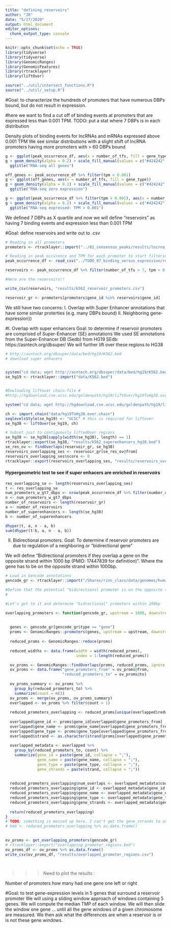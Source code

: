 ```yaml
---
title: "defining_reservoirs"
author: "JR"
date: "5/27/2020"
output: html_document
editor_options: 
  chunk_output_type: console
---
```




```r
knitr::opts_chunk$set(echo = TRUE)
library(tidyverse)
library(tidyverse)
library(GenomicRanges)
library(GenomicFeatures)
library(rtracklayer)
library(liftOver)

source("../util/intersect_functions.R")
source("../util/_setup.R")
```

#Goal: to characterize the hundreds of promoters that have numerous DBPs bound, but do not result in expression.



#here we want to find a cut off of binding events at promoters that are expressed less than 0.001 TPM.
TODO: put a stat where 7 DBPs is in each distribution

Density plots of binding events for lncRNAs and mRNAs expressed above 0.001 TPM
We see similar distributions with a slight shift of lncRNA promoters having more promoters with > 60 DBPs bound


```r
g <- ggplot(peak_occurrence_df, aes(x = number_of_tfs, fill = gene_type))
g + geom_density(alpha = 0.2) + scale_fill_manual(values = c("#424242","#a8404c"))  + 
  ggtitle("RNA-seq all genes")

off_genes <- peak_occurrence_df %>% filter(tpm < 0.001)
g <- ggplot(off_genes, aes(x = number_of_tfs, fill = gene_type))
g + geom_density(alpha = 0.2) + scale_fill_manual(values = c("#424242","#a8404c"))  + 
  ggtitle("RNA-seq zero expression")

g <- ggplot(peak_occurrence_df %>% filter(tpm > 0.001), aes(x = number_of_tfs, fill = gene_type))
g + geom_density(alpha = 0.2) + scale_fill_manual(values = c("#424242","#a8404c"))  + 
  ggtitle("RNA-seq expressed: TPM > 0.001")
```



We defined 7 DBPs as X quartile and now we will define "reservoirs" as having 7 binding events and expression less than 0.001 TPM

#Goal: define reservoirs and write out to .csv
```r

# Reading in all promoters
promoters <- rtracklayer::import("../01_consensus_peaks/results/lncrna_mrna_promoters.gtf")

# Reading in peak occurence and TPM for each promoter to start filtering.
peak_occurrence_df <- read_csv("../TODO_07_binding_versus_expression/results/peak_tpm_occurence_df.csv")

reservoirs <- peak_occurrence_df %>% filter(number_of_tfs > 7, tpm < 0.001) 

#Here are the reservoirs!!

write_csv(reservoirs, "results/k562_reservoir_promoters.csv")

reservoir_gr <- promoters[promoters$gene_id %in% reservoirs$gene_id]

```

We still have two concerns: I. Overlap with Super Enhancer annotations that have some similar proterties (e.g. many DBPs bound)  II. Neighboring gene-expression})



#I. Overlap with super enhancers
Goal: to determine if reservoir promoters are comprised of Super-Enhancer (SE) annotations
We used SE annotations from the Super-Enhancer DB (Sedb) from HG19
SEdb: https://asntech.org/dbsuper/
We will further lift over these regions to HG38


```r

# http://asntech.org/dbsuper/data/bed/hg19/K562.bed
# download super enhacers


system("cd data; wget http://asntech.org/dbsuper/data/bed/hg19/K562.bed")
se_hg19 <- rtracklayer::import("data/K562.bed")


#Dowloading liftover chain-file #
#http://hgdownload.cse.ucsc.edu/goldenpath/hg19/liftOver/hg19ToHg38.over.chain.gz

system("cd data; wget http://hgdownload.cse.ucsc.edu/goldenpath/hg19/liftOver/hg19ToHg38.over.chain.gz; gunzip hg19ToHg38.over.chain.gz")

ch <- import.chain("data/hg19ToHg38.over.chain")
seqlevelsStyle(se_hg19) <- "UCSC" # this is required for liftover 
se_hg38 <- liftOver(se_hg19, ch)

# Subset just to contiguously liftedOver regions
se_hg38 <- se_hg38[sapply(width(se_hg38), length) == 1]
rtracklayer::export(se_hg38, "results/k562_superenhancers_hg38.bed")
se_res_ov <- findOverlaps(reservoir_gr, se_hg38)
reservoirs_overlapping_ses <- reservoir_gr[se_res_ov@from]
reservoirs_overlapping_ses$score <- 0
rtracklayer::export(reservoirs_overlapping_ses, "results/reservoirs_overlapping_ses.bed")

```


#### Hypergeometric test to see if super enhacers are enriched in reservoirs
```r
res_overlapping_se <- length(reservoirs_overlapping_ses)
t <- res_overlapping_se
num_promoters_w_gt7_dbps <- nrow(peak_occurrence_df %>% filter(number_of_tfs > 7))
n <- num_promoters_w_gt7_dbps
number_of_reservoirs <- length(reservoir_gr)  
a <- number_of_reservoirs
number_of_superenhancers <- length(se_hg38)
b <- number_of_superenhancers

dhyper(t, a, n - a, b)
sum(dhyper(t:b, a, n - a, b))
```



II. Bidirectional promoters.
Goal: To determine if reservoir promoters are due to regulation of a neighboring or "bidirectional gene"

We will define "Bidirectional promoters if they overlap a gene on the opposite strand within 1000 bp (PMID: 17447839 for definition)". 
Where the gene has to be on the opposite strand within 1000bp.

```r

# Load in Gencode annotations
gencode_gr <- rtracklayer::import("/Shares/rinn_class/data/genomes/human/gencode/v32/gencode.v32.annotation.gtf")

#Define that the potential "bidirectional promoter is on the opposite strand and less than 200bp in distance"
# 

#Let's get to it and determine "bidrectional" promoters within 200bp

overlapping_promoters <- function(gencode_gr, upstream = 1000, downstream = 0) {
  
  
  genes <- gencode_gr[gencode_gr$type == "gene"]
  proms <- GenomicRanges::promoters(genes, upstream = upstream, downstream = downstream)
  
  reduced_proms <- GenomicRanges::reduce(proms)
  
  reduced_widths <- data.frame(width = width(reduced_proms),
                               index = 1:length(reduced_proms))

  ov_proms <- GenomicRanges::findOverlaps(proms, reduced_proms, ignore.strand=TRUE)
  ov_proms <- data.frame("gene_promoters_from" = ov_proms@from,
                         "reduced_promoters_to" = ov_proms@to)
  
  ov_proms_summary <- ov_proms %>% 
    group_by(reduced_promoters_to) %>%
    summarize(count = n())
  ov_proms <- merge(ov_proms, ov_proms_summary)
  overlapped <- ov_proms %>% filter(count > 1)
  
  reduced_promoters_overlapping <- reduced_proms[unique(overlapped$reduced_promoters_to)]
  
  overlapped$gene_id <- proms$gene_id[overlapped$gene_promoters_from]
  overlapped$gene_name <- proms$gene_name[overlapped$gene_promoters_from]
  overlapped$gene_type <- proms$gene_type[overlapped$gene_promoters_from]
  overlapped$strand <- as.character(strand(proms[overlapped$gene_promoters_from]))
  
  overlapped_metadata <- overlapped %>% 
    group_by(reduced_promoters_to, count) %>%
    summarize(gene_id = paste(gene_id, collapse = ";"),
              gene_name = paste(gene_name, collapse = ";"),
              gene_type = paste(gene_type, collapse = ";"),
              gene_strands = paste(strand, collapse = ";"))
  
  
  reduced_promoters_overlapping$num_overlaps <- overlapped_metadata$count
  reduced_promoters_overlapping$gene_id <- overlapped_metadata$gene_id
  reduced_promoters_overlapping$gene_name <- overlapped_metadata$gene_name
  reduced_promoters_overlapping$gene_type <- overlapped_metadata$gene_type
  reduced_promoters_overlapping$gene_strands <- overlapped_metadata$gene_strands
  
  return(reduced_promoters_overlapping) 
}
# TODO: something is messed up here. I can't get the gene_strands to output from this function.
# hmm <- reduced_promoters_overlapping %>% as.data.frame()
  

ov_proms <- get_overlapping_promoters(gencode_gr)
# rtracklayer::export("overlapping_promoter_regions.bed")
ov_proms_df <- ov_proms %>% as.data.frame()
write_csv(ov_proms_df, "results/overlapped_promoter_regions.csv")

  
```
>>> Need to plot the results :

Number of promoters
how many had one gene one left or right



#Goal: to test gene-expression levels in 5 genes that surround a reservoir promoter
We will using a sliding window approach of windows containing 5 genes. We will compute the median TMP of each window.
We will then slide the window one gene ... until all the gene windows of a given chromosome are measured. 
We then ask what the differences are when a reservoir is or is not these gene windows.

```r










```











